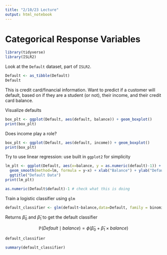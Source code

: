 ```yaml
---
title: "2/10/23 Lecture"
output: html_notebook
---
```


# Categorical Response Variables

```r
library(tidyverse)
library(ISLR2)
```

Look at the `Default` dataset, part of `ISLR2`.

```r
Default <- as_tibble(Default)
Default
```

This is credit card/financial information. Want to predict if a customer will default, based on if they are a student (or not), their income, and their credit card balance.

Visualize defaults

```r
box_plt <- ggplot(Default, aes(default, balance)) + geom_boxplot()
print(box_plt)
```

Does income play a role?

```r
box_plt <- ggplot(Default, aes(default, income)) + geom_boxplot()
print(box_plt)
```

Try to use linear regression: use built in `ggplot2` for simplicity

```r
lm_plt <- ggplot(Default, aes(x=balance, y = as.numeric(default)-1)) + geom_point() +
  geom_smooth(method=lm, formula = y~x) + xlab("Balance") + ylab("Default Probability") +
  ggtitle("Default Data")
print(lm_plt)
```

```r
as.numeric(Default$default)-1 # check what this is doing
```

Train a logistic classifier using `glm`

```r
default_classifier <- glm(default~balance,data=Default, family = binomial)
```

Returns $\hat{\beta}_0$ and $\hat{\beta}_1$ to get the default classifier

$$
\mathbb{P}(Default\mid balance) = \phi(\hat{\beta}_0 + \hat{\beta}_1\times balance)
$$

```r
default_classifier
```

```r
summary(default_classifier)
```

